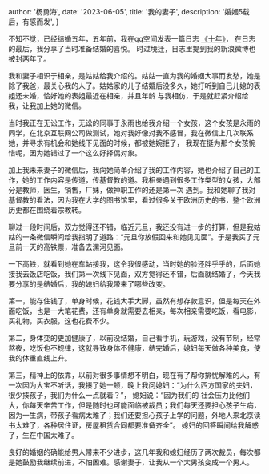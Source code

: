 
  author: '杨勇海',
  date: '2023-06-05',
  title: '我的妻子',
  description:
    '婚姻5载后，有感而发',
}



不知不觉，已经结婚五年，五年前，我在qq空间发表一篇日志 <a href="https://user.qzone.qq.com/596622954/blog/1519383063" target="_blank">《十年》</a>， 在日志的最后，我分享了当时准备结婚的喜悦。
时过境迁，日志里提到我的新浪微博也被封两年了。

我和妻子相识于相亲，是姑姑给我介绍的。姑姑一直为我的婚姻大事而发愁，她是除了我爸，最关心我的人了。姑姑家的儿子结婚后没多久，她打听到自己儿媳的表姐还未婚，恰好她的表姐最近在相亲，并且年龄
与我相仿，于是就赶紧介绍给我，让我加上她的微信。

当时我正在无讼工作，无讼的同事于永雨也给我介绍一个女孩，这个女孩是永雨的同学，在北京互联网公司做测试，她对我好像对我不感冒，我在微信上几次联系她，并寻求有机会和她线下见面的时候，都被她婉拒了，
我现在挺为那个女孩惋惜呢，因为她错过了一个这么好择偶对象。

加上我未来妻子的微信后，我向她简单介绍了我的工作内容，她也介绍了自己的工作，她的工作内容是传道，传基督教的道。我相亲遇到很多工作类型的女孩，大部分是教师，医生，销售，厂妹，做神职工作的还是第一次
遇到。我和她聊了我对基督教的看法，因为我在大学的图书馆里，看过很多关于欧洲历史的书，整个欧洲历史都在围绕着宗教转。

聊过一段时间后，双方觉得还不错，临近元旦，我还没有进一步的打算，但是我姑姑的一条微信瞬间给我指明了道路：“元旦你放假回来和她见见面”。于是我买了元旦前一天的高铁票，准备去漯河见面。

一下高铁，就看到她在车站接我，这令我很感动，当时她的脸还胖乎乎的，后面她接我去饭店吃饭，我们第一次线下见面，双方觉得还不错，后面就结婚了，今天我要分享的是结婚后，我的媳妇给我带来了哪些改变。

第一，能存住钱了，单身时候，花钱大手大脚，虽然有想存款意识，但是每天在外面吃饭，也是一大笔花费，还有单身就需要去相亲，每次相亲需要吃饭，看电影，买礼物，买衣服，这也花费不少。

第二，身体变的更加健康了，以前没结婚，自己看手机，玩游戏，没有节制，经常熬夜，吃饭也不规律，这就导致身体不健康，结完婚后，媳妇每天做各种美食，使我的体重直线上升。

第三，精神上的依靠，以前对很多事情想不明白，现在有了帮你排忧解难的人，有一次因为大宝不听话，我揍了她一顿，晚上我问媳妇：“为什么西方国家的夫妇，很少揍孩子，我们为什么一点就着？”， 媳妇说：“因为我们的
社会压力比他们大，你每天辛苦工作，但是随时也可能面临被裁员；我们每天还要担心孩子生病，因为一生病，带孩子看病太难了；我们还要担心孩子上学的问题，外地人来北京读书太难了，各种居住证，房屋租赁合同都要准备齐全”。
媳妇的回答瞬间给我解惑了，生在中国太难了。

良好的婚姻的确能给男人带来不少进步，这几年我和媳妇经历了两次裁员，每次都是她鼓励我继续前进，不怕困难。感谢妻子，让我从一个大男孩变成一个男人。

